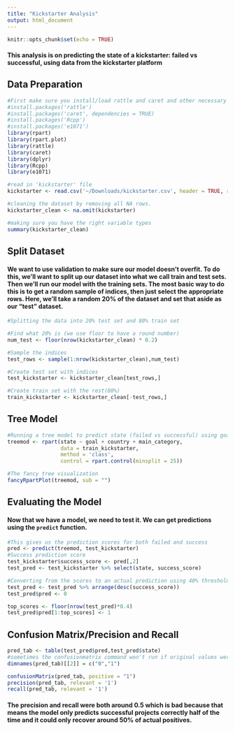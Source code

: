 ```yaml
---
title: "Kickstarter Analysis"
output: html_document
---
```


```r
knitr::opts_chunk$set(echo = TRUE)
```

#### This analysis is on predicting the state of a kickstarter: failed vs successful, using data from the kickstarter platform


## Data Preparation

```r
#First make sure you install/load rattle and caret and other necessary packages
#install.packages('rattle')
#install.packages('caret', dependencies = TRUE)
#install.packages('Rcpp')
#install.packages('e1071')
library(rpart)
library(rpart.plot)
library(rattle)
library(caret)
library(dplyr)
library(Rcpp)
library(e1071)

#read in 'kickstarter' file
kickstarter <- read.csv('~/Downloads/kickstarter.csv', header = TRUE, row.names = 1)

#cleaning the dataset by removing all NA rows.
kickstarter_clean <- na.omit(kickstarter)

#making sure you have the right variable types
summary(kickstarter_clean)

```

## Split Dataset

#### We want to use validation to make sure our model doesn't overfit. To do this, we'll want to split up our dataset into what we call **train** and **test** sets. Then we'll run our model with the training sets. The most basic way to do this is to get a random sample of indices, then just select the appropriate rows. Here, we'll take a random 20% of the dataset and set that aside as our "test" dataset. 

```r
#Splitting the data into 20% test set and 80% train set

#Find what 20% is (we use floor to have a round number)
num_test <- floor(nrow(kickstarter_clean) * 0.2)

#Sample the indices
test_rows <- sample(1:nrow(kickstarter_clean),num_test)

#Create test set with indices
test_kickstarter <- kickstarter_clean[test_rows,]

#Create train set with the rest(80%)
train_kickstarter <- kickstarter_clean[-test_rows,]
```

## Tree Model

```r
#Running a tree model to predict state (failed vs successful) using goal, country, and main category as the features
treemod <- rpart(state ~ goal + country + main_category, 
                 data = train_kickstarter, 
                 method = 'class', 
                 control = rpart.control(minsplit = 25))

#The fancy tree visualization
fancyRpartPlot(treemod, sub = "")
```

## Evaluating the Model

#### Now that we have a model, we need to test it. We can get predictions using the `predict` function.

```r
#This gives us the prediction scores for both failed and success
pred <- predict(treemod, test_kickstarter)
#Success prediction score
test_kickstarter$success_score <- pred[,2]
test_pred <- test_kickstarter %>% select(state, success_score)

#Converting from the scores to an actual prediction using 40% threshold
test_pred <- test_pred %>% arrange(desc(success_score))
test_pred$pred <- 0

top_scores <- floor(nrow(test_pred)*0.4)
test_pred$pred[1:top_scores] <- 1

```


## Confusion Matrix/Precision and Recall

```r

pred_tab <- table(test_pred$pred,test_pred$state)
#sometimes the confusionmatrix command won't run if original values weren't labeled with '0' and '1' so set them
dimnames(pred_tab)[[2]] = c("0","1")

confusionMatrix(pred_tab, positive = "1")
precision(pred_tab, relevant = '1')
recall(pred_tab, relevant = '1')
```
#### The precision and recall were both around 0.5 which is bad because that means the model only predicts successful projects correctly half of the time and it could only recover around 50% of actual positives.
